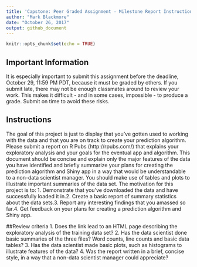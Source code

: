 ```yaml
---
title: 'Capstone: Peer Graded Assignment - Milestone Report Instructions'
author: "Mark Blackmore"
date: "October 26, 2017"
output: github_document
---
```


```r
knitr::opts_chunk$set(echo = TRUE)
```

## Important Information  
It is especially important to submit this assignment before the deadline, October 29, 11:59 PM PDT, because it must be graded by others. If you submit late, there may not be enough classmates around to review your work. This makes it difficult - and in some cases, impossible - to produce a grade. Submit on time to avoid these risks.

## Instructions  
The goal of this project is just to display that you've gotten used to working with the data and that you are on track to create your prediction algorithm. Please submit a report on R Pubs (http://rpubs.com/) that explains your exploratory analysis and your goals for the eventual app and algorithm. This document should be concise and explain only the major features of the data you have identified and briefly summarize your plans for creating the prediction algorithm and Shiny app in a way that would be understandable to a non-data scientist manager. You should make use of tables and plots to illustrate important summaries of the data set. The motivation for this project is to: 1. Demonstrate that you've downloaded the data and have successfully loaded it in.2. Create a basic report of summary statistics about the data sets.3. Report any interesting findings that you amassed so far.4. Get feedback on your plans for creating a prediction algorithm and Shiny app.

##Review criteria
1. Does the link lead to an HTML page describing the exploratory analysis of the training data set?
2. Has the data scientist done basic summaries of the three files? Word counts, line counts and basic data tables?
3. Has the data scientist made basic plots, such as histograms to illustrate features of the data?
4. Was the report written in a brief, concise style, in a way that a non-data scientist manager could appreciate?
